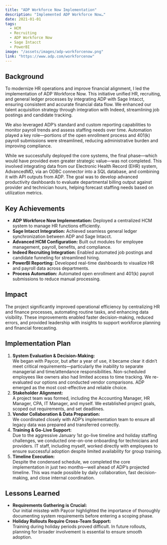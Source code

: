 ```yaml
---
title: "ADP Workforce Now Implementation"
description: "Implemented ADP Workforce Now…"
date: 2021-01-01
tags:
  - HCM
  - Recruiting
  - ADP Workforce Now
  - Sage Intacct
  - PowerBI
image: "/assets/images/adp-workforcenow.png"
link: "https://www.adp.com/workforcenow"
---
```


## Background

To modernize HR operations and improve financial alignment, I led the implementation of ADP Workforce Now. This initiative unified HR, recruiting, and general ledger processes by integrating ADP with Sage Intacct, ensuring consistent and accurate financial data flow. We enhanced our talent acquisition strategy through integration with Indeed, streamlining job postings and candidate tracking.

We also leveraged ADP’s standard and custom reporting capabilities to monitor payroll trends and assess staffing needs over time. Automation played a key role—portions of the open enrollment process and 401(k) payroll submissions were streamlined, reducing administrative burden and improving compliance.

While we successfully deployed the core systems, the final phase—which would have provided even greater strategic value—was not completed. This involved integrating data from our Electronic Health Record (EHR) system, AdvancedMD, via an ODBC connector into a SQL database, and combining it with API outputs from ADP. The goal was to develop advanced productivity dashboards to evaluate departmental billing output against provider and technician hours, helping forecast staffing needs based on utilization metrics.

## Key Achievements

- **ADP Workforce Now Implementation:** Deployed a centralized HCM system to manage HR functions efficiently.  
- **Sage Intacct Integration:** Achieved seamless general ledger synchronization between ADP and Sage Intacct.  
- **Advanced HCM Configuration:** Built out modules for employee management, payroll, benefits, and compliance.  
- **Indeed Recruiting Integration:** Enabled automated job postings and candidate funneling for streamlined hiring.  
- **PowerBI Reporting:** Developed real-time dashboards to visualize HR and payroll data across departments.  
- **Process Automation:** Automated open enrollment and 401(k) payroll submissions to reduce manual processing.

## Impact

The project significantly improved operational efficiency by centralizing HR and finance processes, automating routine tasks, and enhancing data visibility. These improvements enabled faster decision-making, reduced errors, and provided leadership with insights to support workforce planning and financial forecasting.

## Implementation Plan

1. **System Evaluation & Decision-Making:**  
   We began with Paycor, but after a year of use, it became clear it didn’t meet critical requirements—particularly the inability to separate managerial and time/attendance responsibilities. Non-scheduled employees like owners also had limited access to time tracking. We re-evaluated our options and conducted vendor comparisons. ADP emerged as the most cost-effective and reliable choice.  
2. **Stakeholder Alignment:**  
   A project team was formed, including the Accounting Manager, HR Manager, CPA, IT Manager, and myself. We established project goals, scoped out requirements, and set deadlines.  
3. **Vendor Collaboration & Data Preparation:**  
   We coordinated closely with ADP’s implementation team to ensure all legacy data was prepared and transferred correctly.  
4. **Training & Go-Live Support:**  
   Due to the aggressive January 1st go-live timeline and holiday staffing challenges, we conducted one-on-one onboarding for technicians and providers. IT staff, including myself, worked directly with employees to ensure successful adoption despite limited availability for group training.  
5. **Timeline Execution:**  
   Despite the condensed schedule, we completed the core implementation in just two months—well ahead of ADP’s projected timeline. This was made possible by daily collaboration, fast decision-making, and close internal coordination.

## Lessons Learned

- **Requirements Gathering is Crucial:**  
  Our initial misstep with Paycor highlighted the importance of thoroughly documenting system requirements before entering a scoping phase.  
- **Holiday Rollouts Require Cross-Team Support:**  
  Training during holiday periods proved difficult. In future rollouts, planning for broader involvement is essential to ensure smooth adoption.
